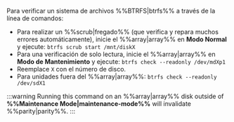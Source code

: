 Para verificar un sistema de archivos %%BTRFS|btrfs%% a través de la línea de comandos:

- Para realizar un %%scrub|fregado%% (que verifica y repara muchos errores automáticamente), inicie el %%array|array%% en **Modo Normal** y ejecute: `btrfs scrub start /mnt/diskX`
- Para una verificación de solo lectura, inicie el %%array|array%% en **Modo de Mantenimiento** y ejecute: `btrfs check --readonly /dev/mdXp1`
- Reemplace `X` con el número de disco.
- Para unidades fuera del %%array|array%%: `btrfs check --readonly /dev/sdX1`

:::warning
Running this command on an %%array|array%% disk outside of **%%Maintenance Mode|maintenance-mode%%** will invalidate %%parity|parity%%.
:::
